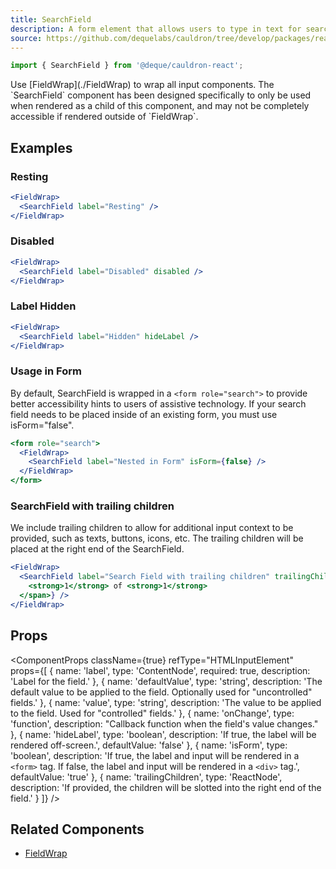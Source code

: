 ```yaml
---
title: SearchField
description: A form element that allows users to type in text for searching.
source: https://github.com/dequelabs/cauldron/tree/develop/packages/react/src/components/SearchField/index.tsx
---
```



```js
import { SearchField } from '@deque/cauldron-react';
```

<Note>
  Use [FieldWrap](./FieldWrap) to wrap all input components. The `SearchField`
  component has been designed specifically to only be used when rendered as a
  child of this component, and may not be completely accessible if rendered
  outside of `FieldWrap`.
</Note>

## Examples

### Resting

```jsx example
<FieldWrap>
  <SearchField label="Resting" />
</FieldWrap>
```

### Disabled

```jsx example
<FieldWrap>
  <SearchField label="Disabled" disabled />
</FieldWrap>
```

### Label Hidden

```jsx example
<FieldWrap>
  <SearchField label="Hidden" hideLabel />
</FieldWrap>
```

### Usage in Form

By default, SearchField is wrapped in a `<form role="search">` to provide better accessibility hints to users of assistive technology. If your search field needs to be placed inside of an existing form, you must use isForm="false".

```jsx example
<form role="search">
  <FieldWrap>
    <SearchField label="Nested in Form" isForm={false} />
  </FieldWrap>
</form>
```

### SearchField with trailing children

We include trailing children to allow for additional input context to be provided, such as texts, buttons, icons, etc. The trailing children will be placed at the right end of the SearchField.

```jsx example
<FieldWrap>
  <SearchField label="Search Field with trailing children" trailingChildren={<span style={{ marginRight: '8px'}}>
    <strong>1</strong> of <strong>1</strong>
  </span>} />
</FieldWrap>
```

## Props

<ComponentProps
  className={true}
  refType="HTMLInputElement"
  props={[
    {
      name: 'label',
      type: 'ContentNode',
      required: true,
      description: 'Label for the field.'
    },
    {
      name: 'defaultValue',
      type: 'string',
      description:
        'The default value to be applied to the field. Optionally used for "uncontrolled" fields.'
    },
    {
      name: 'value',
      type: 'string',
      description:
        'The value to be applied to the field. Used for "controlled" fields.'
    },
    {
      name: 'onChange',
      type: 'function',
      description: "Callback function when the field's value changes."
    },
    {
      name: 'hideLabel',
      type: 'boolean',
      description: 'If true, the label will be rendered off-screen.',
      defaultValue: 'false'
    },
    {
      name: 'isForm',
      type: 'boolean',
      description:
        'If true, the label and input will be rendered in a `<form>` tag. If false, the label and input will be rendered in a `<div>` tag.',
      defaultValue: 'true'
    },
    {
      name: 'trailingChildren',
      type: 'ReactNode',
      description:
        'If provided, the children will be slotted into the right end of the field.'
    }
  ]}
/>

## Related Components

- [FieldWrap](./FieldWrap)
